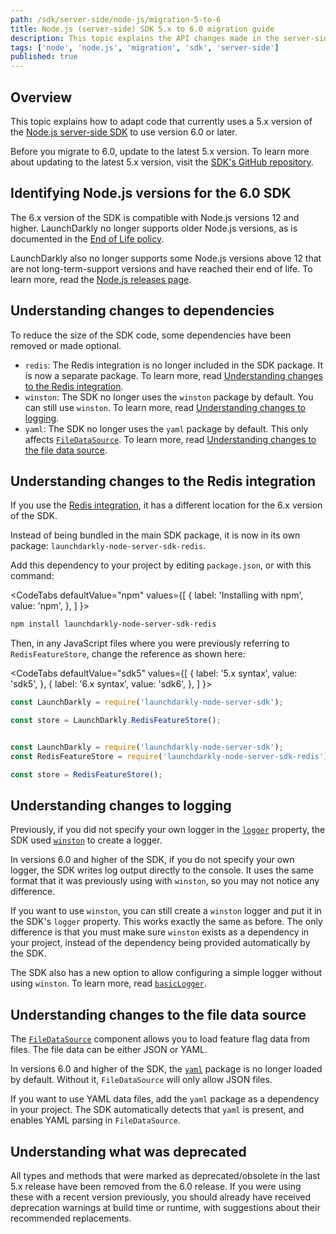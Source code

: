 ```yaml
---
path: /sdk/server-side/node-js/migration-5-to-6
title: Node.js (server-side) SDK 5.x to 6.0 migration guide
description: This topic explains the API changes made in the server-side Node.js SDK 6 release and how to migrate to that version.
tags: ['node', 'node.js', 'migration', 'sdk', 'server-side']
published: true
---
```


## Overview

This topic explains how to adapt code that currently uses a 5.x version of the [Node.js server-side SDK](/sdk/server-side/node-js) to use version 6.0 or later.

Before you migrate to 6.0, update to the latest 5.x version. To learn more about updating to the latest 5.x version, visit the [SDK's GitHub repository](https://github.com/launchdarkly/node-server-sdk/releases).

## Identifying Node.js versions for the 6.0 SDK

The 6.x version of the SDK is compatible with Node.js versions 12 and higher. LaunchDarkly no longer supports older Node.js versions, as is documented in the [End of Life policy](https://launchdarkly.com/policies/end-of-life-policy/).

LaunchDarkly also no longer supports some Node.js versions above 12 that are not long-term-support versions and have reached their end of life. To learn more, read the [Node.js releases page](https://nodejs.org/en/about/releases/).

## Understanding changes to dependencies

To reduce the size of the SDK code, some dependencies have been removed or made optional.

* `redis`: The Redis integration is no longer included in the SDK package. It is now a separate package. To learn more, read [Understanding changes to the Redis integration](#understanding-changes-to-the-redis-integration).
* `winston`: The SDK no longer uses the `winston` package by default. You can still use `winston`. To learn more, read [Understanding changes to logging](#understanding-changes-to-logging).
* `yaml`: The SDK no longer uses the `yaml` package by default. This only affects [`FileDataSource`](https://launchdarkly.github.io/node-server-sdk/modules/_launchdarkly_node_server_sdk_.html#FileDataSource). To learn more, read [Understanding changes to the file data source](#understanding-changes-to-the-file-data-source).

## Understanding changes to the Redis integration

If you use the [Redis integration](/sdk/features/storing-data/redis#nodejs-server-side), it has a different location for the 6.x version of the SDK.

Instead of being bundled in the main SDK package, it is now in its own package: `launchdarkly-node-server-sdk-redis`.

Add this dependency to your project by editing `package.json`, or with this command:

<CodeTabs
  defaultValue="npm"
  values={[
    { label: 'Installing with npm', value: 'npm', },
  ]
}>
<CodeTabItem value="npm">

```bash
npm install launchdarkly-node-server-sdk-redis
```

</CodeTabItem>
</CodeTabs>

Then, in any JavaScript files where you were previously referring to `RedisFeatureStore`, change the reference as shown here:

<CodeTabs
  defaultValue="sdk5"
  values={[
    { label: '5.x syntax', value: 'sdk5', },
    { label: '6.x syntax', value: 'sdk6', },
  ]
}>
<CodeTabItem value="sdk5">

```javascript
const LaunchDarkly = require('launchdarkly-node-server-sdk');

const store = LaunchDarkly.RedisFeatureStore();
```
</CodeTabItem>
<CodeTabItem value="sdk6">

```javascript

const LaunchDarkly = require('launchdarkly-node-server-sdk');
const RedisFeatureStore = require('launchdarkly-node-server-sdk-redis');

const store = RedisFeatureStore();
```
</CodeTabItem>
</CodeTabs>

## Understanding changes to logging

Previously, if you did not specify your own logger in the [`logger`](https://launchdarkly.github.io/node-server-sdk/interfaces/_launchdarkly_node_server_sdk_.LDOptions.html#logger) property, the SDK used [`winston`](https://www.npmjs.com/package/winston) to create a logger.

In versions 6.0 and higher of the SDK, if you do not specify your own logger, the SDK writes log output directly to the console. It uses the same format that it was previously using with `winston`, so you may not notice any difference.

If you want to use `winston`, you can still create a `winston` logger and put it in the SDK's `logger` property. This works exactly the same as before. The only difference is that you must make sure `winston` exists as a dependency in your project, instead of the dependency being provided automatically by the SDK.

The SDK also has a new option to allow configuring a simple logger without using `winston`. To learn more, read [`basicLogger`](https://launchdarkly.github.io/node-server-sdk/modules/_launchdarkly_node_server_sdk_.html#basicLogger).

## Understanding changes to the file data source

The [`FileDataSource`](https://launchdarkly.github.io/node-server-sdk/modules/_launchdarkly_node_server_sdk_.html#FileDataSource) component allows you to load feature flag data from files. The file data can be either JSON or YAML.

In versions 6.0 and higher of the SDK, the [`yaml`](https://www.npmjs.com/package/yaml) package is no longer loaded by default. Without it, `FileDataSource` will only allow JSON files.

If you want to use YAML data files, add the `yaml` package as a dependency in your project. The SDK automatically detects that `yaml` is present, and enables YAML parsing in `FileDataSource`.

## Understanding what was deprecated

All types and methods that were marked as deprecated/obsolete in the last 5.x release have been removed from the 6.0 release. If you were using these with a recent version previously, you should already have received deprecation warnings at build time or runtime, with suggestions about their recommended replacements.

